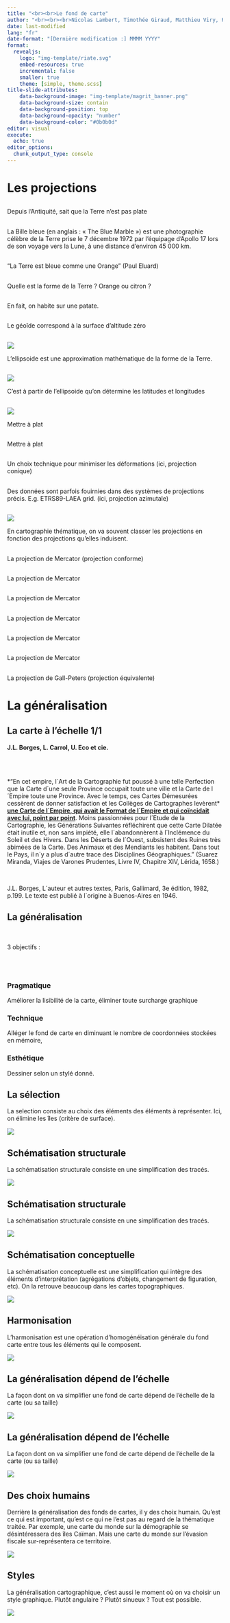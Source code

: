 ```yaml
---
title: "<br><br>Le fond de carte"
author: "<br><br><br>Nicolas Lambert, Timothée Giraud, Matthieu Viry, Ronan Ysebaert"
date: last-modified
lang: "fr"
date-format: "[Dernière modification :] MMMM YYYY"
format:
  revealjs:
    logo: "img-template/riate.svg"
    embed-resources: true
    incremental: false
    smaller: true
    theme: [simple, theme.scss]
title-slide-attributes:
    data-background-image: "img-template/magrit_banner.png"
    data-background-size: contain
    data-background-position: top
    data-background-opacity: "number"
    data-background-color: "#0b0b0d"
editor: visual
execute:
  echo: true
editor_options: 
  chunk_output_type: console
---
```


# Les projections {.part}

##  {.hide background-color="black" background-image="img/IV.06.platiste.png" background-size="contain"}

::: footer
Depuis l'Antiquité, sait que la Terre n'est pas plate
:::

##  {.hide background-color="black" background-image="img/1-bluemarble_west.jpg" background-size="contain"}

::: footer
La Bille bleue (en anglais : « The Blue Marble ») est une photographie célèbre de la Terre prise le 7 décembre 1972 par l'équipage d'Apollo 17 lors de son voyage vers la Lune, à une distance d'environ 45 000 km.
:::

##  {.hide background-color="#5D5D5D" background-image="img/orange2.png" background-size="contain"}

::: footer
"La Terre est bleue comme une Orange" (Paul Eluard)
:::

##  {.hide background-color="black" background-image="img/newton.png" background-size="contain"}

::: footer
Quelle est la forme de la Terre ? Orange ou citron ?
:::

##  {.hide background-color="black" background-image="img/I.02.geoide.png" background-size="contain"}

::: footer
En fait, on habite sur une patate.
:::

##  {.hide background-color="white" background-image="img/geoide.png" background-size="contain"}

::: footer
Le géoîde correspond à la surface d'altitude zéro
:::

##  {.hide background-color="white"}

![](img/ellipse.png)

::: footer
L'ellipsoide est une approximation mathématique de la forme de la Terre.
:::

##  {.hide background-color="white"}

![](img/latlon.png)

::: footer
C'est à partir de l'ellipsoide qu'on détermine les latitudes et longitudes
:::

##  {.hide background-color="white"}

![](img/proj1.png)

::: footer
Mettre à plat
:::

##  {.hide background-color="white" background-image="img/aspects_all.jpg" background-size="contain"}

::: footer
Mettre à plat
:::

##  {.hide background-color="white" background-image="img/lambert93.png" background-size="contain"}

::: footer
Un choix technique pour minimiser les déformations (ici, projection conique)
:::

##  {.hide background-color="white" background-image="img/eeagrid.png" background-size="contain"}

::: footer
Des données sont parfois fouirnies dans des systèmes de projections précis. E.g. ETRS89-LAEA grid. (ici, projection azimutale)
:::

##  {.hide background-color="white"}

![](img/proj2.png)

::: footer
En cartographie thématique, on va souvent classer les projections en fonction des projections qu'elles induisent.
:::

##  {.hide background-color="white" background-image="img/merc.jpg" background-size="contain"}

::: footer
La projection de Mercator (projection conforme)
:::

##  {.hide background-color="white" background-image="img/merc1.png" background-size="contain"}

::: footer
La projection de Mercator
:::

##  {.hide background-color="white" background-image="img/merc2.png" background-size="contain"}

::: footer
La projection de Mercator
:::

##  {.hide background-color="white" background-image="img/merc3.png" background-size="contain"}

::: footer
La projection de Mercator
:::

##  {.hide background-color="white" background-image="img/taillepays.png" background-size="contain"}

::: footer
La projection de Mercator
:::

##  {.hide background-color="white" background-image="img/Mercator1784.jpg" background-size="contain"}

::: footer
La projection de Mercator
:::

##  {.hide background-color="white" background-image="img/I.07.peters.png" background-size="contain"}

::: footer
La projection de Gall-Peters (projection équivalente)
:::

##  {.hide background-color="white" background-image="img/reclusc.png" background-size="contain"}

##  {.hide background-color="white" background-image="img/reclusc2.png" background-size="contain"}

# La généralisation {.part}

## La carte à l'échelle 1/1

**J.L. Borges, L. Carrol, U. Eco et cie.**

<br/><br/>

\*"En cet empire, l´Art de la Cartographie fut poussé à une telle Perfection que la Carte d´une seule Province occupait toute une ville et la Carte de l´Empire toute une Province. Avec le temps, ces Cartes Démesurées cessèrent de donner satisfaction et les Collèges de Cartographes levèrent\* <ins>**une Carte de l´Empire, qui avait le Format de l´Empire et qui coïncidait avec lui, point par point**</ins>. Moins passionnées pour l´Etude de la Cartographie, les Générations Suivantes réfléchirent que cette Carte Dilatée était inutile et, non sans impiété, elle l´abandonnèrent à l´Inclémence du Soleil et des Hivers. Dans les Déserts de l´Ouest, subsistent des Ruines très abimées de la Carte. Des Animaux et des Mendiants les habitent. Dans tout le Pays, il n´y a plus d´autre trace des Disciplines Géographiques." (Suarez Miranda, Viajes de Varones Prudentes, Livre IV, Chapitre XIV, Lérida, 1658.)

<br/>

J.L. Borges, L´auteur et autres textes, Paris, Gallimard, 3e édition, 1982, p.199. Le texte est publié à l´origine à Buenos-Aires en 1946.

## La généralisation

<br/>

3 objectifs :

<br/><br/>

### Pragmatique

Améliorer la lisibilité de la carte, éliminer toute surcharge graphique

### Technique

Alléger le fond de carte en diminuant le nombre de coordonnées stockées en mémoire,

### Esthétique

Dessiner selon un stylé donné.

## La sélection

La selection consiste au choix des éléments des éléments à représenter. Ici, on élimine les îles (critère de surface).

![](img/selection.png)

## Schématisation structurale

La schématisation structurale consiste en une simplification des tracés.

![](img/shematisation1.png)

## Schématisation structurale

La schématisation structurale consiste en une simplification des tracés.

![](img/shematisation2.png)

## Schématisation conceptuelle

La schématisation conceptuelle est une simplification qui intègre des éléments d'interprétation (agrégations d'objets, changement de figuration, etc). On la retrouve beaucoup dans les cartes topographiques.

![](img/conceptuelle.png)

## Harmonisation

L'harmonisation est une opération d'homogénéisation générale du fond carte entre tous les éléments qui le composent.

![](img/harmonisation.png)

## La généralisation dépend de l'échelle

La façon dont on va simplifier une fond de carte dépend de l'échelle de la carte (ou sa taille)

![](img/simplechelle.png)

## La généralisation dépend de l'échelle

La façon dont on va simplifier une fond de carte dépend de l'échelle de la carte (ou sa taille)

![](img/simpltopo.png)

## Des choix humains

Derrière la généralisation des fonds de cartes, il y des choix humain. Qu'est ce qui est important, qu'est ce qui ne l'est pas au regard de la thématique traitée. Par exemple, une carte du monde sur la démographie se désintéressera des îles Caïman. Mais une carte du monde sur l'évasion fiscale sur-représentera ce territoire.

![](img/choixhumains.png)

## Styles

La généralisation cartographique, c'est aussi le moment où on va choisir un style graphique. Plutôt angulaire ? Plutôt sinueux ? Tout est possible.

![](img/style.png)
